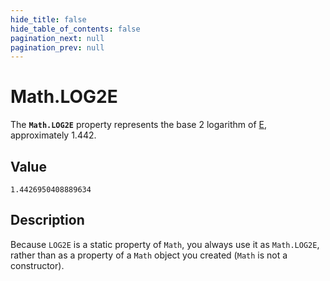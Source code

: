 ```yaml
---
hide_title: false
hide_table_of_contents: false
pagination_next: null
pagination_prev: null
---
```

# Math.LOG2E

The **`Math.LOG2E`** property represents the base 2 logarithm of [E](./E.md), approximately 1.442.

## Value

`1.4426950408889634`

## Description

Because `LOG2E` is a static property of `Math`, you always use it as `Math.LOG2E`, rather than as a property of a `Math` object you created (`Math` is not a constructor).
